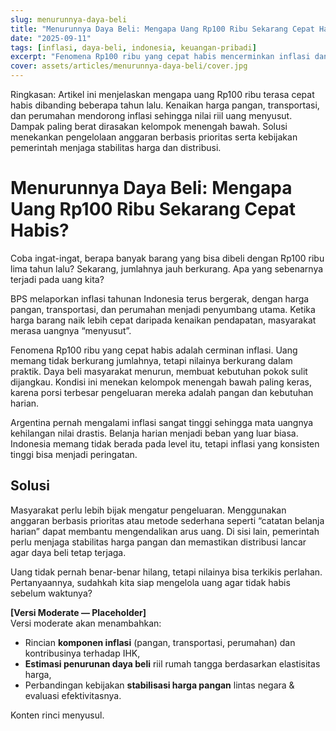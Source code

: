 ```yaml
---
slug: menurunnya-daya-beli
title: "Menurunnya Daya Beli: Mengapa Uang Rp100 Ribu Sekarang Cepat Habis?"
date: "2025-09-11"
tags: [inflasi, daya-beli, indonesia, keuangan-pribadi]
excerpt: "Fenomena Rp100 ribu yang cepat habis mencerminkan inflasi dan turunnya daya beli, terutama pada kelompok menengah bawah. Apa yang terjadi dan apa solusinya?"
cover: assets/articles/menurunnya-daya-beli/cover.jpg
---
```


<!-- umum:start -->

Ringkasan: Artikel ini menjelaskan mengapa uang Rp100 ribu terasa cepat habis dibanding beberapa tahun lalu. Kenaikan harga pangan, transportasi, dan perumahan mendorong inflasi sehingga nilai riil uang menyusut. Dampak paling berat dirasakan kelompok menengah bawah. Solusi menekankan pengelolaan anggaran berbasis prioritas serta kebijakan pemerintah menjaga stabilitas harga dan distribusi.

<!-- umum:end -->

<!-- friendly:start -->

# Menurunnya Daya Beli: Mengapa Uang Rp100 Ribu Sekarang Cepat Habis?

Coba ingat-ingat, berapa banyak barang yang bisa dibeli dengan Rp100 ribu lima tahun lalu? Sekarang, jumlahnya jauh berkurang. Apa yang sebenarnya terjadi pada uang kita?

BPS melaporkan inflasi tahunan Indonesia terus bergerak, dengan harga pangan, transportasi, dan perumahan menjadi penyumbang utama. Ketika harga barang naik lebih cepat daripada kenaikan pendapatan, masyarakat merasa uangnya “menyusut”.

Fenomena Rp100 ribu yang cepat habis adalah cerminan inflasi. Uang memang tidak berkurang jumlahnya, tetapi nilainya berkurang dalam praktik. Daya beli masyarakat menurun, membuat kebutuhan pokok sulit dijangkau. Kondisi ini menekan kelompok menengah bawah paling keras, karena porsi terbesar pengeluaran mereka adalah pangan dan kebutuhan harian.

Argentina pernah mengalami inflasi sangat tinggi sehingga mata uangnya kehilangan nilai drastis. Belanja harian menjadi beban yang luar biasa. Indonesia memang tidak berada pada level itu, tetapi inflasi yang konsisten tinggi bisa menjadi peringatan.

## Solusi

Masyarakat perlu lebih bijak mengatur pengeluaran. Menggunakan anggaran berbasis prioritas atau metode sederhana seperti “catatan belanja harian” dapat membantu mengendalikan arus uang. Di sisi lain, pemerintah perlu menjaga stabilitas harga pangan dan memastikan distribusi lancar agar daya beli tetap terjaga.

Uang tidak pernah benar-benar hilang, tetapi nilainya bisa terkikis perlahan. Pertanyaannya, sudahkah kita siap mengelola uang agar tidak habis sebelum waktunya?

<!-- friendly:end -->

<!-- moderate:start -->

**[Versi Moderate — Placeholder]**  
Versi moderate akan menambahkan:

- Rincian **komponen inflasi** (pangan, transportasi, perumahan) dan kontribusinya terhadap IHK,
- **Estimasi penurunan daya beli** riil rumah tangga berdasarkan elastisitas harga,
- Perbandingan kebijakan **stabilisasi harga pangan** lintas negara & evaluasi efektivitasnya.

Konten rinci menyusul.

<!-- moderate:end -->
